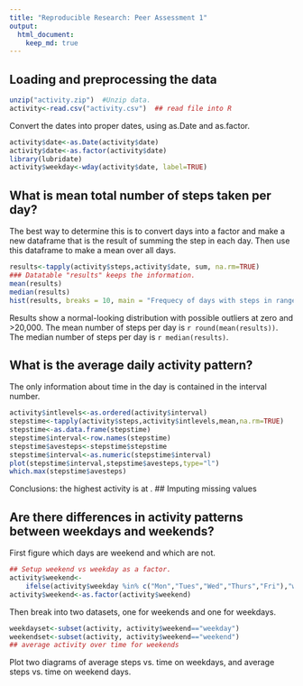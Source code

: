 ```yaml
---
title: "Reproducible Research: Peer Assessment 1"
output: 
  html_document:
    keep_md: true
---
```



## Loading and preprocessing the data

```r
unzip("activity.zip")  #Unzip data.
activity<-read.csv("activity.csv")  ## read file into R
```

Convert the dates into proper dates, using as.Date and as.factor.

```r
activity$date<-as.Date(activity$date)
activity$date<-as.factor(activity$date)
library(lubridate)
activity$weekday<-wday(activity$date, label=TRUE)
```
## What is mean total number of steps taken per day?
The best way to determine this is to convert days into a factor and make a new dataframe that is the result of summing the step in each day. Then use this dataframe to make a mean over all days.

```r
results<-tapply(activity$steps,activity$date, sum, na.rm=TRUE)
### Datatable "results" keeps the information.
mean(results)
median(results)
hist(results, breaks = 10, main = "Frequecy of days with steps in range")
```
Results show a normal-looking distribution with possible outliers at zero and >20,000. The mean number of steps per day is `r round(mean(results))`. The median number of steps per day is `r median(results)`.

## What is the average daily activity pattern?
The only information about time in the day is contained in the interval number. 
```r
activity$intlevels<-as.ordered(activity$interval)
stepstime<-tapply(activity$steps,activity$intlevels,mean,na.rm=TRUE)
stepstime<-as.data.frame(stepstime)
stepstime$interval<-row.names(stepstime)
stepstime$avesteps<-stepstime$stepstime
stepstime$interval<-as.numeric(stepstime$interval)
plot(stepstime$interval,stepstime$avesteps,type="l")
which.max(stepstime$avesteps)
```
Conclusions: the highest activity is at .
## Imputing missing values



## Are there differences in activity patterns between weekdays and weekends?

First figure which days are weekend and which are not. 
```r
## Setup weekend vs weekday as a factor.
activity$weekend<-
    ifelse(activity$weekday %in% c("Mon","Tues","Wed","Thurs","Fri"),"weekday","weekend")
activity$weekend<-as.factor(activity$weekend)
```
Then break into two datasets, one for weekends and one for weekdays.
```r
weekdayset<-subset(activity, activity$weekend=="weekday")
weekendset<-subset(activity, activity$weekend=="weekend")
## average activity over time for weekends

```

Plot two diagrams of average steps vs. time on weekdays, and average steps vs. time on weekend days.



